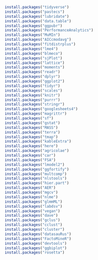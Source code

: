 
```r
install.packages("tidyverse")
install.packages("pastecs")
install.packages("lubridate")
install.packages("data.table")
install.packages("ggpubr")
install.packages("PerformanceAnalytics")
install.packages("MuMIn")
install.packages("AICcmodavg")
install.packages("fitdistrplus")
install.packages("lme4")
install.packages("blmeco")
install.packages("sjPlot")
install.packages("lattice")
install.packages("moments")
install.packages("readr")
install.packages("dplyr")
install.packages("ggplot2")
install.packages("tidyr")
install.packages("scales")
install.packages("knitr")
install.packages("purrr")
install.packages("stringr")
install.packages("googlesheets4")
install.packages("magrittr")
install.packages("sf")
install.packages("gstat")
install.packages("MASS")
install.packages("terra")
install.packages("tmap")
install.packages("kableExtra")
install.packages("here")
install.packages("agricolae")
install.packages("car")
install.packages("FSA")
install.packages("lmodel2")
install.packages("ggfortify")
install.packages("multcomp")
install.packages("nlstools")
install.packages("hier.part")
install.packages("AER")
install.packages("mgcv")
install.packages("nlme")
install.packages("glmmML")
install.packages("labdsv")
install.packages("vegan")
install.packages("dave")
install.packages("gclus")
install.packages("cclust")
install.packages("cluster")
install.packages("datasauRus")
install.packages("FactoMineR")
install.packages("devtools")
install.packages("ggbiplot")
install.packages("rosetta")
``` 